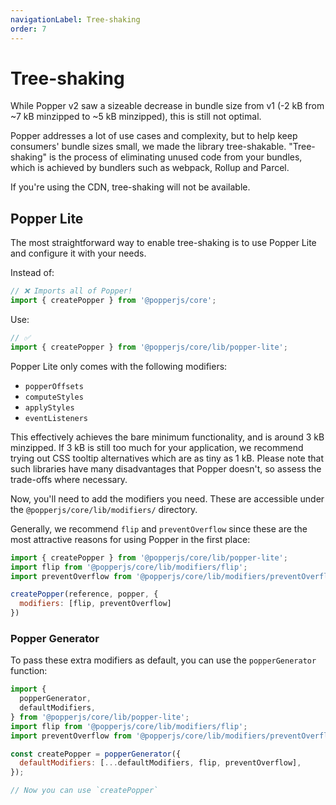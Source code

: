 ```yaml
---
navigationLabel: Tree-shaking
order: 7
---
```


# Tree-shaking

While Popper v2 saw a sizeable decrease in bundle size from v1 (-2 kB from ~7 kB
minzipped to ~5 kB minzipped), this is still not optimal.

Popper addresses a lot of use cases and complexity, but to help keep consumers'
bundle sizes small, we made the library tree-shakable. "Tree-shaking" is the
process of eliminating unused code from your bundles, which is achieved by
bundlers such as webpack, Rollup and Parcel.

If you're using the CDN, tree-shaking will not be available.

## Popper Lite

The most straightforward way to enable tree-shaking is to use Popper Lite and
configure it with your needs.

Instead of:

```js
// ❌ Imports all of Popper!
import { createPopper } from '@popperjs/core';
```

Use:

```js
// ✅
import { createPopper } from '@popperjs/core/lib/popper-lite';
```

Popper Lite only comes with the following modifiers:

- `popperOffsets`
- `computeStyles`
- `applyStyles`
- `eventListeners`

This effectively achieves the bare minimum functionality, and is around 3 kB
minzipped. If 3 kB is still too much for your application, we recommend trying
out CSS tooltip alternatives which are as tiny as 1 kB. Please note that such
libraries have many disadvantages that Popper doesn't, so assess the trade-offs
where necessary.

Now, you'll need to add the modifiers you need. These are accessible under the
`@popperjs/core/lib/modifiers/` directory.

Generally, we recommend `flip` and `preventOverflow` since these are the most
attractive reasons for using Popper in the first place:

```js
import { createPopper } from '@popperjs/core/lib/popper-lite';
import flip from '@popperjs/core/lib/modifiers/flip';
import preventOverflow from '@popperjs/core/lib/modifiers/preventOverflow';

createPopper(reference, popper, {
  modifiers: [flip, preventOverflow]
})
```

### Popper Generator

To pass these extra modifiers as default, you can use the `popperGenerator`
function:

```js
import {
  popperGenerator,
  defaultModifiers,
} from '@popperjs/core/lib/popper-lite';
import flip from '@popperjs/core/lib/modifiers/flip';
import preventOverflow from '@popperjs/core/lib/modifiers/preventOverflow';

const createPopper = popperGenerator({
  defaultModifiers: [...defaultModifiers, flip, preventOverflow],
});

// Now you can use `createPopper`
```
